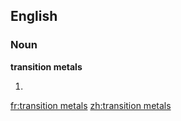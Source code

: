 ==English==

===Noun===
'''transition metals'''

# {{plural of|transition metal}}

[[fr:transition metals]]
[[zh:transition metals]]